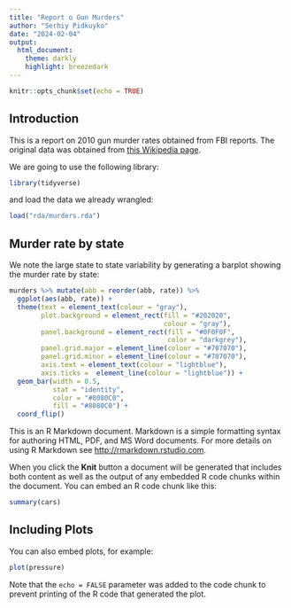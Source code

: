 ```yaml
---
title: "Report o Gun Murders"
author: "Serhiy Pidkuyko"
date: "2024-02-04"
output: 
  html_document:
    theme: darkly
    highlight: breezedark
---
```


```r
knitr::opts_chunk$set(echo = TRUE)
```

## Introduction

This is a report on 2010 gun murder rates obtained from FBI reports. The original data was obtained from [this Wikipedia page](https://en.wikipedia.org/wiki/Murder_in_the_United_States_by_state).

We are going to use the following library:
```r
library(tidyverse)
```
  
and load the data we already wrangled:

```r
load("rda/murders.rda")
```

## Murder rate by state 

We note the large state to state variability by generating a barplot showing the murder rate by state:

```r
murders %>% mutate(abb = reorder(abb, rate)) %>%
  ggplot(aes(abb, rate)) +
  theme(text = element_text(colour = "gray"),  
        plot.background = element_rect(fill = "#202020", 
                                       colour = "gray"),
        panel.background = element_rect(fill = "#0F0F0F", 
                                        color = "darkgrey"),
        panel.grid.major = element_line(colour = "#707070"),
        panel.grid.minor = element_line(colour = "#707070"),
        axis.text = element_text(colour = "lightblue"), 
        axis.ticks =  element_line(colour = "lightblue")) +
  geom_bar(width = 0.5, 
           stat = "identity", 
           color = "#8080C0", 
           fill = "#8080C0") +
  coord_flip()
```

This is an R Markdown document. Markdown is a simple formatting syntax for authoring HTML, PDF, and MS Word documents. For more details on using R Markdown see <http://rmarkdown.rstudio.com>.

When you click the **Knit** button a document will be generated that includes both content as well as the output of any embedded R code chunks within the document. You can embed an R code chunk like this:

```r
summary(cars)
```

## Including Plots

You can also embed plots, for example:

```r
plot(pressure)
```

Note that the `echo = FALSE` parameter was added to the code chunk to prevent printing of the R code that generated the plot.
